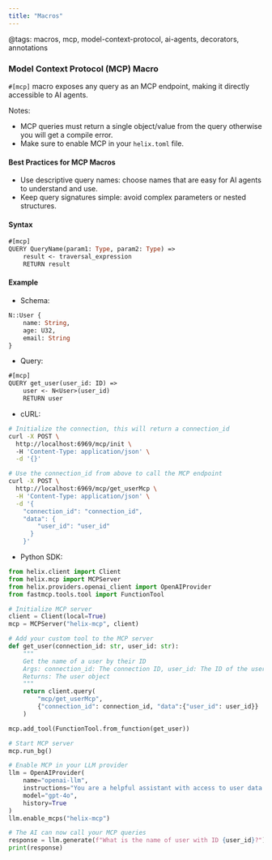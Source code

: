 ```yaml
---
title: "Macros"
---
```

@tags: macros, mcp, model-context-protocol, ai-agents, decorators, annotations

### Model Context Protocol (MCP) Macro

`#[mcp]` macro exposes any query as an MCP endpoint, making it directly accessible to AI agents.

Notes:
- MCP queries must return a single object/value from the query otherwise you will get a compile error. 
- Make sure to enable MCP in your `helix.toml` file.

#### Best Practices for MCP Macros
- Use descriptive query names: choose names that are easy for AI agents to understand and use.
- Keep query signatures simple: avoid complex parameters or nested structures.

#### Syntax
```query.hx
#[mcp]
QUERY QueryName(param1: Type, param2: Type) =>
    result <- traversal_expression
    RETURN result
```

#### Example

- Schema:
```schema.hx
N::User {
    name: String,
    age: U32,
    email: String
}
```

- Query:
```query.hx
#[mcp]
QUERY get_user(user_id: ID) =>
    user <- N<User>(user_id)
    RETURN user
```

- cURL:
```bash
# Initialize the connection, this will return a connection_id
curl -X POST \
  http://localhost:6969/mcp/init \    
  -H 'Content-Type: application/json' \
  -d '{}'

# Use the connection_id from above to call the MCP endpoint
curl -X POST \
  http://localhost:6969/mcp/get_userMcp \
  -H 'Content-Type: application/json' \
  -d '{
    "connection_id": "connection_id",
    "data": {
        "user_id": "user_id"
      }
    }'
```

- Python SDK:
```python
from helix.client import Client
from helix.mcp import MCPServer
from helix.providers.openai_client import OpenAIProvider
from fastmcp.tools.tool import FunctionTool

# Initialize MCP server
client = Client(local=True)
mcp = MCPServer("helix-mcp", client)

# Add your custom tool to the MCP server
def get_user(connection_id: str, user_id: str):
    """
    Get the name of a user by their ID
    Args: connection_id: The connection ID, user_id: The ID of the user
    Returns: The user object
    """
    return client.query(
        "mcp/get_userMcp", 
        {"connection_id": connection_id, "data":{"user_id": user_id}}
    )

mcp.add_tool(FunctionTool.from_function(get_user))

# Start MCP server
mcp.run_bg()

# Enable MCP in your LLM provider
llm = OpenAIProvider(
    name="openai-llm",
    instructions="You are a helpful assistant with access to user data.",
    model="gpt-4o",
    history=True
)
llm.enable_mcps("helix-mcp")

# The AI can now call your MCP queries
response = llm.generate(f"What is the name of user with ID {user_id}?")
print(response)
```
